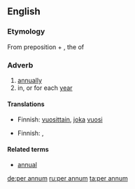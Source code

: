 ==English==

===Etymology===
From {{etyl|la|en}} preposition {{term|per||lang=la|during}} + {{term|annum||lang=la}}, the {{accusative}} {{singular}} of {{term|annus||lang=la|year}}

===Adverb===
{{en-adv|pos=[[per]] [[annum]]|-}}

# [[annually]]
# in, or for each [[year]]

====Translations====
{{trans-top|annually}}
* Finnish: [[vuosittain]], [[joka]] [[vuosi]]
{{trans-mid}}
{{trans-bottom}}

{{trans-top|in, or for each year}}
* Finnish: {{t-|fi|vuosittain}}, {{t+|fi|vuosi|alt=vuodessa}}
{{trans-mid}}
{{trans-bottom}}

====Related terms====
* [[annual]]

[[de:per annum]]
[[ru:per annum]]
[[ta:per annum]]